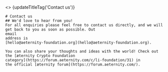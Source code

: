 
<>
  {updateTitleTag('Contact us')}

  <div className={"prose font-serif"}>

    # Contact us
    ## We'd love to hear from you!
    For all enquiries please feel free to contact us directly, and we will get back to you as soon as possible. Out
    email
    address is
    [hello@aeternity-foundation.org](hello@aeternity-foundation.org).

    You can also share your thoughts and ideas with the world! Check out the [æternity Crypto Foundation
    category](https://forum.aeternity.com/c/li-foundation/31) in
    the official [æternity forum](https://forum.aeternity.com/).
  </div>
</>